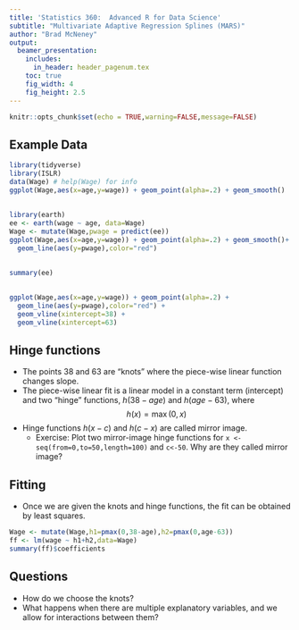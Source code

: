```yaml
---
title: 'Statistics 360:  Advanced R for Data Science'
subtitle: "Multivariate Adaptive Regression Splines (MARS)"
author: "Brad McNeney"
output: 
  beamer_presentation:
    includes:
      in_header: header_pagenum.tex
    toc: true
    fig_width: 4
    fig_height: 2.5
---
```


```r
knitr::opts_chunk$set(echo = TRUE,warning=FALSE,message=FALSE)
```


## Example Data

\footnotesize

```r
library(tidyverse)
library(ISLR)
data(Wage) # help(Wage) for info
ggplot(Wage,aes(x=age,y=wage)) + geom_point(alpha=.2) + geom_smooth()
```

## 

\footnotesize

```r
library(earth)
ee <- earth(wage ~ age, data=Wage)
Wage <- mutate(Wage,pwage = predict(ee))
ggplot(Wage,aes(x=age,y=wage)) + geom_point(alpha=.2) + geom_smooth()+
  geom_line(aes(y=pwage),color="red")
```

## 

\footnotesize

```r
summary(ee)
```


##

\footnotesize

```r
ggplot(Wage,aes(x=age,y=wage)) + geom_point(alpha=.2) +
  geom_line(aes(y=pwage),color="red") +
  geom_vline(xintercept=38) +
  geom_vline(xintercept=63)
```


## Hinge functions

* The points 38 and 63 are "knots" where the piece-wise 
linear function changes slope.
* The piece-wise linear fit is a linear model in a constant 
term (intercept) 
and two "hinge" functions, $h(38-age)$ and $h(age-63)$, where
$$
h(x) = \max(0,x)
$$
* Hinge functions $h(x-c)$ and $h(c-x)$ are called mirror image.
    * Exercise: Plot two mirror-image hinge functions for 
    `x <- seq(from=0,to=50,length=100)` and `c<-50`. 
    Why are they called mirror image?


## Fitting

* Once we are given the knots and hinge functions, the fit can
be obtained by least squares.

\footnotesize

```r
Wage <- mutate(Wage,h1=pmax(0,38-age),h2=pmax(0,age-63))
ff <- lm(wage ~ h1+h2,data=Wage)
summary(ff)$coefficients
```

## Questions

* How do we choose the knots?
* What happens when there are multiple explanatory variables, and 
we allow for interactions between them?